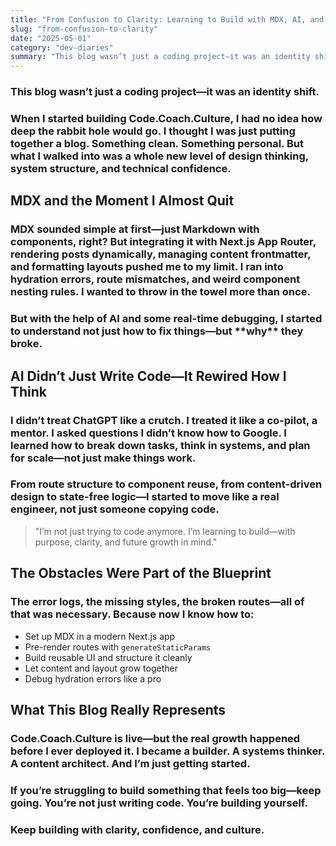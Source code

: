 ```yaml
---
title: "From Confusion to Clarity: Learning to Build with MDX, AI, and Intention"
slug: "from-confusion-to-clarity"
date: "2025-05-01"
category: "dev-diaries"
summary: "This blog wasn’t just a coding project—it was an identity shift. I didn’t just learn MDX. I learned how to think like an engineer."
---
```


<h3 className="italic text-center mb-12">
  This blog wasn’t just a coding project—it was an identity shift.
</h3>

<h3 className="mb-8">
  When I started building Code.Coach.Culture, I had no idea how deep the rabbit
  hole would go. I thought I was just putting together a blog. Something clean.
  Something personal. But what I walked into was a whole new level of design
  thinking, system structure, and technical confidence.
</h3>

## MDX and the Moment I Almost Quit

<h3 className="mb-8">
  MDX sounded simple at first—just Markdown with components, right? But
  integrating it with Next.js App Router, rendering posts dynamically, managing
  content frontmatter, and formatting layouts pushed me to my limit. I ran into
  hydration errors, route mismatches, and weird component nesting rules. I
  wanted to throw in the towel more than once.
</h3>

<h3 className="mb-8">
  But with the help of AI and some real-time debugging, I started to understand
  not just how to fix things—but **why** they broke.
</h3>

## AI Didn’t Just Write Code—It Rewired How I Think

<h3 className="mb-8">
  I didn’t treat ChatGPT like a crutch. I treated it like a co-pilot, a mentor.
  I asked questions I didn’t know how to Google. I learned how to break down
  tasks, think in systems, and plan for scale—not just make things work.
</h3>

<h3 className="mb-8">
  From route structure to component reuse, from content-driven design to
  state-free logic—I started to move like a real engineer, not just someone
  copying code.
</h3>

<blockquote className="border-l-4 border-purple-600 pl-4 italic text-xl mb-8">
  "I’m not just trying to code anymore. I’m learning to build—with purpose,
  clarity, and future growth in mind."
</blockquote>

## The Obstacles Were Part of the Blueprint

<h3 className="mb-8">
  The error logs, the missing styles, the broken routes—all of that was
  necessary. Because now I know how to:
</h3>

- Set up MDX in a modern Next.js app
- Pre-render routes with `generateStaticParams`
- Build reusable UI and structure it cleanly
- Let content and layout grow together
- Debug hydration errors like a pro

## What This Blog Really Represents

<h3 className="mb-8">
  Code.Coach.Culture is live—but the real growth happened before I ever deployed
  it. I became a builder. A systems thinker. A content architect. And I’m just
  getting started.
</h3>

<h3 className="font-semibold mt-12">
  If you’re struggling to build something that feels too big—keep going. You’re
  not just writing code. You’re building yourself.
</h3>

<h3 className="text-center text-md text-gray-700 mt-16">
  Keep building with clarity, confidence, and culture.
</h3>
